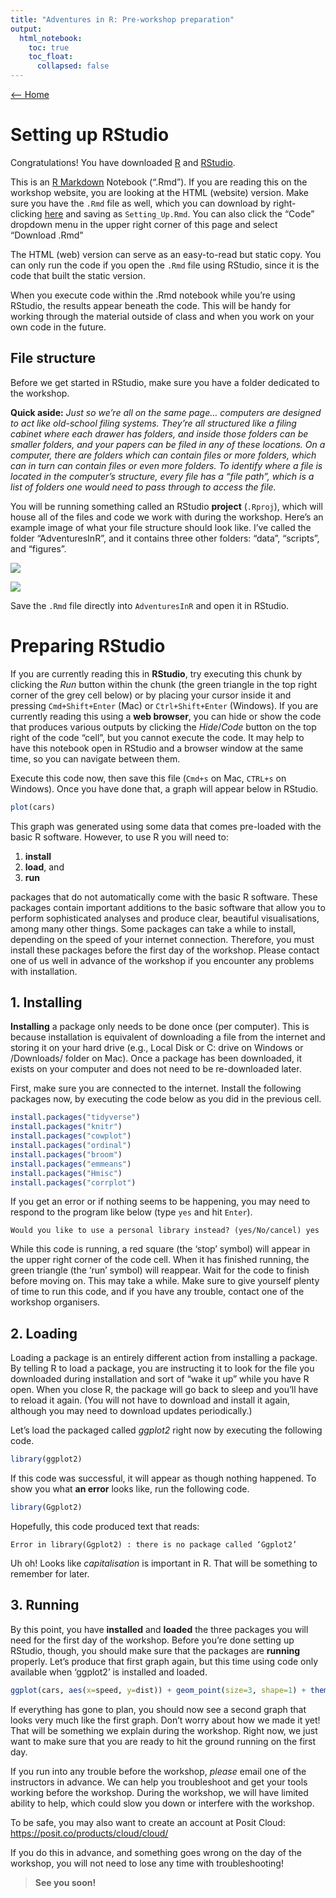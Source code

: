 ```yaml
---
title: "Adventures in R: Pre-workshop preparation"
output: 
  html_notebook:
    toc: true
    toc_float:
      collapsed: false
---
```

[<-- Home](https://verbingnouns.github.io/AdventuresInR/)

# Setting up RStudio

Congratulations! You have downloaded [R](https://www.stats.bris.ac.uk/R/) and [RStudio](https://posit.co/download/rstudio-desktop/#download).

This is an [R Markdown](http://rmarkdown.rstudio.com) Notebook (".Rmd"). If you are reading this on the workshop website, you are looking at the HTML (website) version. Make sure you have the `.Rmd` file as well, which you can download by right-clicking [here](Setting_Up.Rmd) and saving as `Setting_Up.Rmd`. You can also click the "Code" dropdown menu in the upper right corner of this page and select "Download .Rmd"

The HTML (web) version can serve as an easy-to-read but static copy. You can only run the code if you open the `.Rmd` file using RStudio, since it is the code that built the static version.

When you execute code within the .Rmd notebook while you're using RStudio, the results appear beneath the code. This will be handy for working through the material outside of class and when you work on your own code in the future.

## File structure

Before we get started in RStudio, make sure you have a folder dedicated to the workshop. 


**Quick aside:** *Just so we're all on the same page... computers are designed to act like old-school filing systems. They're all structured like a filing cabinet where each drawer has folders, and inside those folders can be smaller folders, and your papers can be filed in any of these locations. On a computer, there are folders which can contain files or more folders, which can in turn can contain files or even more folders. To identify where a file is located in the computer's structure, every file has a "file path", which is a list of folders one would need to pass through to access the file.*


You will be running something called an RStudio **project** (`.Rproj`), which will house all of the files and code we work with during the workshop. Here's an example image of what your file structure should look like. I've called the folder "AdventuresInR", and it contains three other folders: "data", "scripts", and "figures".

![](images/windows-files.png)

![](images/mac-files.png)

Save the `.Rmd` file directly into `AdventuresInR` and open it in RStudio.

# Preparing RStudio

If you are currently reading this in **RStudio**, try executing this chunk by clicking the *Run* button within the chunk (the green triangle in the top right corner of the grey cell below) or by placing your cursor inside it and pressing `Cmd+Shift+Enter` (Mac) or `Ctrl+Shift+Enter` (Windows). If you are currently reading this using a **web browser**, you can hide or show the code that produces various outputs by clicking the *Hide*/*Code* button on the top right of the code "cell", but you cannot execute the code. It may help to have this notebook open in RStudio and a browser window at the same time, so you can navigate between them.

Execute this code now, then save this file (`Cmd+s` on Mac, `CTRL+s` on Windows). Once you have done that, a graph will appear below in RStudio.

```r
plot(cars)
```

This graph was generated using some data that comes pre-loaded with the basic R software. However, to use R you will need to:

1. **install**
2. **load**, and
3. **run**

packages that do not automatically come with the basic R software. These packages contain important additions to the basic software that allow you to perform sophisticated analyses and produce clear, beautiful visualisations, among many other things. Some packages can take a while to install, depending on the speed of your internet connection. Therefore, you must install these packages before the first day of the workshop. Please contact one of us well in advance of the workshop if you encounter any problems with installation.

## 1. Installing

**Installing** a package only needs to be done once (per computer). This is because installation is equivalent of downloading a file from the internet and storing it on your hard drive (e.g., Local Disk or C: drive on Windows or /Downloads/ folder on Mac). Once a package has been downloaded, it exists on your computer and does not need to be re-downloaded later.

First, make sure you are connected to the internet. Install the following packages now, by executing the code below as you did in the previous cell.

```r
install.packages("tidyverse")
install.packages("knitr")
install.packages("cowplot")
install.packages("ordinal")
install.packages("broom")
install.packages("emmeans")
install.packages("Hmisc")
install.packages("corrplot")
```

If you get an error or if nothing seems to be happening, you may need to respond to the program like below (type `yes` and hit `Enter`).
```
Would you like to use a personal library instead? (yes/No/cancel) yes

```

While this code is running, a red square (the 'stop' symbol) will appear in the upper right corner of the code cell. When it has finished running, the green triangle (the 'run' symbol) will reappear. Wait for the code to finish before moving on. This may take a while. Make sure to give yourself plenty of time to run this code, and if you have any trouble, contact one of the workshop organisers.

## 2. Loading

Loading a package is an entirely different action from installing a package. By telling R to load a package, you are instructing it to look for the file you downloaded during installation and sort of "wake it up" while you have R open. When you close R, the package will go back to sleep and you'll have to reload it again. (You will not have to download and install it again, although you may need to download updates periodically.)

Let's load the packaged called *ggplot2* right now by executing the following code.

```r
library(ggplot2)
```

If this code was successful, it will appear as though nothing happened. To show you what **an error** looks like, run the following code.

```r
library(Ggplot2)
```

Hopefully, this code produced text that reads:

    Error in library(Ggplot2) : there is no package called ‘Ggplot2’
    
Uh oh! Looks like *capitalisation* is important in R. That will be something to remember for later.

## 3. Running

By this point, you have **installed** and **loaded** the three packages you will need for the first day of the workshop. Before you're done setting up RStudio, though, you should make sure that the packages are **running** properly. Let's produce that first graph again, but this time using code only available when 'ggplot2' is installed and loaded.

```r
ggplot(cars, aes(x=speed, y=dist)) + geom_point(size=3, shape=1) + theme_bw()
```

If everything has gone to plan, you should now see a second graph that looks very much like the first graph. Don't worry about how we made it yet! That will be something we explain during the workshop. Right now, we just want to make sure that you are ready to hit the ground running on the first day.

If you run into any trouble before the workshop, *please* email one of the instructors in advance. We can help you troubleshoot and get your tools working before the workshop. During the workshop, we will have limited ability to help, which could slow you down or interfere with the workshop.

To be safe, you may also want to create an account at Posit Cloud: [https://posit.co/products/cloud/cloud/](https://posit.co/products/cloud/cloud/)

If you do this in advance, and something goes wrong on the day of the workshop, you will not need to lose any time with troubleshooting!

> **See you soon!**